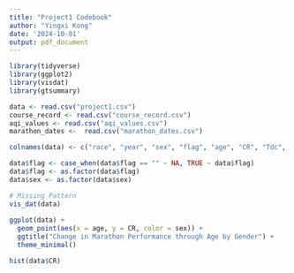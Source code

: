 ```yaml
---
title: "Project1 Codebook"
author: "Yingxi Kong"
date: '2024-10-01'
output: pdf_document
---
```


```r
library(tidyverse)
library(ggplot2)
library(visdat)
library(gtsummary)

data <- read.csv("project1.csv")
course_record <- read.csv("course_record.csv")
aqi_values <- read.csv("aqi_values.csv")
marathon_dates <-  read.csv("marathon_dates.csv")

colnames(data) <- c("race", "year", "sex", "flag", "age", "CR", "Tdc", "Twc", "rh", "Tgc", "SR Wm2", "DP", "Wind", "WBGT")

data$flag <- case_when(data$flag == "" ~ NA, TRUE ~ data$flag)
data$flag <- as.factor(data$flag)
data$sex <- as.factor(data$sex)
```

```r
# Missing Pattern
vis_dat(data)
  
ggplot(data) +
  geom_point(aes(x = age, y = CR, color = sex)) +
  ggtitle("Change in Marathon Performance through Age by Gender") + 
  theme_minimal()

hist(data$CR)
```

